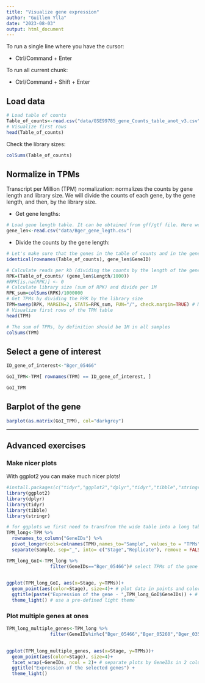 ```yaml
---
title: "Visualize gene expression"
author: "Guillem Ylla"
date: "2023-08-03"
output: html_document
---
```


To run a single line where you have the cursor:

- Ctrl/Command + Enter

To run all current chunk:

- Ctrl/Command + Shift + Enter 

## Load data

```r
# Load table of counts
Table_of_counts<-read.csv("data/GSE99785_gene_Counts_table_anot_v3.csv",row.names=1)
# Visualize first rows
head(Table_of_counts)
```

Check the library sizes:
 
```r
colSums(Table_of_counts)
```


## Normalize in TPMs

Transcript per Million (TPM) normalization: normalizes the counts by gene length and library size. We will divide the counts of each gene, by the gene length, and then, by the library size.


- Get gene lengths:

```r
# Load gene length table. It can be obtained from gff/gtf file. Here we have it prepared.
gene_len<-read.csv("data/Bger_gene_legth.csv")
```

- Divide the counts by the gene length:

```r
# Let's make sure that the genes in the table of counts and in the gene length table are in same order
identical(rownames(Table_of_counts), gene_len$GeneID)

# Calculate reads per kb (dividing the counts by the length of the gene per kb)
RPK=(Table_of_counts/ (gene_len$Length/1000))
#RPK[is.na(RPK)] <- 0
# Calculate library size (sum of RPK) and divide per 1M
RPK_sum=colSums(RPK)/1000000
# Get TPMs by dividing the RPK by the library size
TPM=sweep(RPK, MARGIN=2, STATS=RPK_sum, FUN="/", check.margin=TRUE) # MARGIN=2 applies the FUNction (/) to each column of RPK using the STATS object
# Visualize first rows of the TPM table
head(TPM)
```


```r
# The sum of TPMs, by definition should be 1M in all samples
colSums(TPM)
```

## Select a gene of interest

```r
ID_gene_of_interest<-"Bger_05466"

GoI_TPM<-TPM[ rownames(TPM) == ID_gene_of_interest, ]

GoI_TPM
```

## Barplot of the gene

```r
barplot(as.matrix(GoI_TPM), col="darkgrey")
```

----

## Advanced exercises

### Make nicer plots

With ggplot2 you can make much nicer plots!

```r
#install.packages(c("tidyr","ggplot2","dplyr","tidyr","tibble","stringr")) # Uncoment the line and run if you need to install the libraries
library(ggplot2)
library(dplyr)
library(tidyr)
library(tibble)
library(stringr)

# for ggplots we first need to transfrom the wide table into a long table
TPM_long<-TPM %>% 
  rownames_to_column("GeneIDs") %>% 
  pivot_longer(cols=colnames(TPM),names_to="Sample", values_to = "TPMs") %>%
  separate(Sample, sep="_", into= c("Stage","Replicate"), remove = FALSE ) 

TPM_long_GoI<-TPM_long %>%  
                filter(GeneIDs=="Bger_05466")# select TPMs of the gene of interest
  

ggplot(TPM_long_GoI, aes(x=Stage, y=TPMs))+
  geom_point(aes(color=Stage), size=4)+ # plot data in points and color by stage
  ggtitle(paste("Expression of the gene - ",TPM_long_GoI$GeneIDs)) + # add title
  theme_light() # use a pre-defined light theme
```

### Plot multiple genes at ones

```r


TPM_long_multiple_genes<-TPM_long %>%  
                filter(GeneIDs%in%c("Bger_05466","Bger_05260","Bger_03560","Bger_03657")) ## select multiple genes
  

ggplot(TPM_long_multiple_genes, aes(x=Stage, y=TPMs))+
  geom_point(aes(color=Stage), size=4)+
  facet_wrap(~GeneIDs, ncol = 2)+ # separate plots by GeneIDs in 2 columns
  ggtitle("Expression of the selected genes") +
  theme_light()
```


